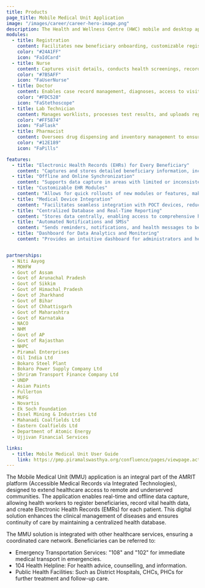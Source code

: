 ```yaml
---
title: Products
page_title: Mobile Medical Unit Application
image: "/images/career/career-hero-image.png"
description: The Health and Wellness Centre (HWC) mobile and desktop applications under the AMRIT platform are designed to strengthen primary healthcare by enhancing access, continuity, and quality of care for rural populations. By providing frontline health workers with tools to capture and access health data in real time, these digital solutions reduce the need for long-distance travel to larger facilities, especially for underserved groups. They empower health workers to make data-driven decisions, supporting early diagnosis, referrals, and consistent patient care at primary health care facilities.
modules:
  - title: Registration
    content: Facilitates new beneficiary onboarding, customizable registration, ABHA generation, and management of registered beneficiaries for seamless patient intake and records.
    color: "#24A1FF"
    icon: "FaIdCard"
  - title: Nurse
    content: Captures visit details, conducts health screenings, records patient history, logs vital signs, and performs thorough examinations to ensure comprehensive care.
    color: "#7B5AFF"
    icon: "FaUserNurse"
  - title: Doctor
    content: Enables case record management, diagnoses, access to visit histories, referrals, and care context linkage for effective patient treatment and follow-up.
    color: "#FDC528"
    icon: "FaStethoscope"
  - title: Lab Technician
    content: Manages worklists, processes test results, and uploads reports to maintain organized patient lab data.
    color: "#FF5874"
    icon: "FaFlask"
  - title: Pharmacist
    content: Oversees drug dispensing and inventory management to ensure accurate medication tracking and availability.
    color: "#12E189"
    icon: "FaPills"

features:
  - title: "Electronic Health Records (EHRs) for Every Beneficiary"
    content: "Captures and stores detailed beneficiary information, including demographics, chronic conditions, and medication history, creating a comprehensive health record accessible across healthcare touchpoints."
  - title: "Offline and Online Synchronization"
    content: "Supports data capture in areas with limited or inconsistent internet connectivity, syncing information with central servers when connectivity is available, ensuring uninterrupted healthcare data management."
  - title: "Customizable EHR Modules"
    content: "Allows for quick rollouts of new modules or features, making the system adaptable to specific healthcare program needs and enabling swift modifications as health service requirements evolve."
  - title: "Medical Device Integration"
    content: "Facilitates seamless integration with POCT devices, reducing manual data entry and minimizing the risk of errors. This ensures accurate and efficient capture of diagnostic data directly into the EHR."
  - title: "Centralized Database and Real-Time Reporting"
    content: "Stores data centrally, enabling access to comprehensive health information for all beneficiaries and generating automated daily reports for monitoring, performance tracking, and quality assurance."
  - title: "Automated Notifications and SMSs"
    content: "Sends reminders, notifications, and health messages to beneficiaries, enhancing engagement and encouraging adherence to treatment plans and follow-up visits."
  - title: "Dashboard for Data Analytics and Monitoring"
    content: "Provides an intuitive dashboard for administrators and health officials to monitor MMU activities, track health trends, and generate insights to support decision-making and resource allocation."


partnerships:
  - Niti Aayog
  - MOHFW
  - Govt of Assam
  - Govt of Arunachal Pradesh
  - Govt of Sikkim
  - Govt of Himachal Pradesh
  - Govt of Jharkhand
  - Govt of Bihar
  - Govt of Chhattisgarh
  - Govt of Maharashtra
  - Govt of Karnataka
  - NACO
  - NHM
  - Govt of AP
  - Govt of Rajasthan
  - NHPC
  - Piramal Enterprises
  - Oil India Ltd
  - Bokaro Steel Plant
  - Bokaro Power Supply Company Ltd
  - Shriram Transport Finance Company Ltd
  - UNDP
  - Asian Paints
  - Fullerton
  - MUFG
  - Novartis
  - Ek Soch Foundation
  - Essel Mining & Industries Ltd
  - Mahanadi Coalfields Ltd
  - Eastern Coalfields Ltd
  - Department of Atomic Energy
  - Ujjivan Financial Services

links:
  - title: Mobile Medical Unit User Guide
    link: https://pmp.piramalswasthya.org/confluence/pages/viewpage.action?pageId=51281935
---
```

The Mobile Medical Unit (MMU) application is an integral part of the AMRIT platform (Accessible Medical Records via Integrated Technologies), designed to extend healthcare access to remote and underserved communities. The application enables real-time and offline data capture, allowing health workers to register beneficiaries, record vital health data, and create Electronic Health Records (EMRs) for each patient. This digital solution enhances the clinical management of diseases and ensures continuity of care by maintaining a centralized health database.

The MMU solution is integrated with other healthcare services, ensuring a coordinated care network. Beneficiaries can be referred to:

- Emergency Transportation Services: "108" and "102" for immediate medical transport in emergencies.
- 104 Health Helpline: For health advice, counselling, and information.
- Public Health Facilities: Such as District Hospitals, CHCs, PHCs for further treatment and follow-up care.

